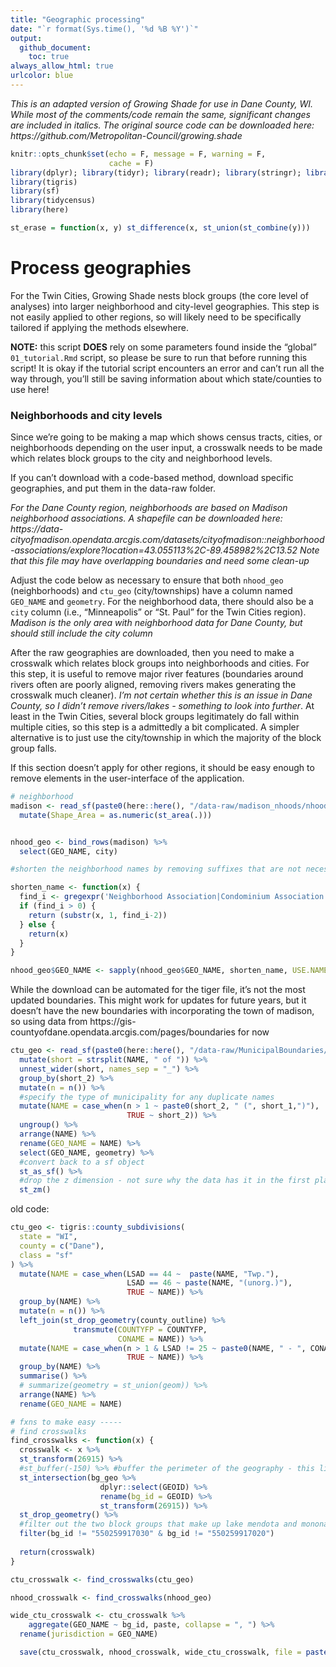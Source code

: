 ---
title: "Geographic processing"
date: "`r format(Sys.time(), '%d %B %Y')`"
output: 
  github_document:
    toc: true
always_allow_html: true
urlcolor: blue
---

*This is an adapted version of Growing Shade for use in Dane County, WI. While most of the comments/code remain the same, significant changes are included in italics. The original source code can be downloaded here: https://github.com/Metropolitan-Council/growing.shade*


```{r include=FALSE}
knitr::opts_chunk$set(echo = F, message = F, warning = F,
                      cache = F)
library(dplyr); library(tidyr); library(readr); library(stringr); library(tibble)
library(tigris)
library(sf)
library(tidycensus)
library(here)

st_erase = function(x, y) st_difference(x, st_union(st_combine(y)))

```

# Process geographies

For the Twin Cities, Growing Shade nests block groups (the core level of analyses) into larger neighborhood and city-level geographies. This step is not easily applied to other regions, so will likely need to be specifically tailored if applying the methods elsewhere. 

**NOTE:** this script **DOES** rely on some parameters found inside the "global" `01_tutorial.Rmd` script, so please be sure to run that before running this script! It is okay if the tutorial script encounters an error and can't run all the way through, you'll still be saving information about which state/counties to use here!

### Neighborhoods and city levels

Since we're going to be making a map which shows census tracts, cities, or neighborhoods depending on the user input, a crosswalk needs to be made which relates block groups to the city and neighborhood levels.

If you can't download with a code-based method, download specific geographies, and put them in the data-raw folder. 

*For the Dane County region, neighborhoods are based on Madison neighborhood associations. A shapefile can be downloaded here:*
*https://data-cityofmadison.opendata.arcgis.com/datasets/cityofmadison::neighborhood-associations/explore?location=43.055113%2C-89.458982%2C13.52*
*Note that this file may have overlapping boundaries and need some clean-up*

Adjust the code below as necessary to ensure that both `nhood_geo` (neighborhoods) and `ctu_geo` (city/townships) have a column named `GEO_NAME` and `geometry`. For the neighborhood data, there should also be a `city` column (i.e., "Minneapolis" or "St. Paul" for the Twin Cities region). *Madison is the only area with neighborhood data for Dane County, but should still include the city column*

After the raw geographies are downloaded, then you need to make a crosswalk which relates block groups into neighborhoods and cities. For this step, it is useful to remove major river features (boundaries around rivers often are poorly aligned, removing rivers makes generating the crosswalk much cleaner). *I'm not certain whether this is an issue in Dane County, so I didn't remove rivers/lakes - something to look into further*. At least in the Twin Cities, several block groups legitimately do fall within multiple cities, so this step is a admittedly a bit complicated. A simpler alternative is to just use the city/township in which the majority of the block group falls.

If this section doesn't apply for other regions, it should be easy enough to remove elements in the user-interface of the application.


```{r nhood-geo}
# neighborhood
madison <- read_sf(paste0(here::here(), "/data-raw/madison_nhoods/nhoods.shp")) %>%
  mutate(Shape_Area = as.numeric(st_area(.))) 


nhood_geo <- bind_rows(madison) %>%
  select(GEO_NAME, city)

#shorten the neighborhood names by removing suffixes that are not necessary for our purposes

shorten_name <- function(x) { 
  find_i <- gregexpr('Neighborhood Association|Condominium Association|Condominum Association|Condominium|Homeowners Association|Community Association|Home Owners Association|Homeowners Assoc|Neighborhood As|Owners Assoc|Owners Association|Association', x)[[1]][1]
  if (find_i > 0) {
    return (substr(x, 1, find_i-2))
  } else {
    return(x)
  }
}

nhood_geo$GEO_NAME <- sapply(nhood_geo$GEO_NAME, shorten_name, USE.NAMES = FALSE)
```

While the download can be automated for the tiger file, it's not the most updated boundaries. This might work for updates for future years, but it doesn't have the new boundaries with incorporating the town of madison, so using  data from https://gis-countyofdane.opendata.arcgis.com/pages/boundaries for now


```{r ctu-geo}
ctu_geo <- read_sf(paste0(here::here(), "/data-raw/MunicipalBoundaries/Municipal_Boundaries.shp")) %>% 
  mutate(short = strsplit(NAME, " of ")) %>% 
  unnest_wider(short, names_sep = "_") %>% 
  group_by(short_2) %>% 
  mutate(n = n()) %>%
  #specify the type of municipality for any duplicate names
  mutate(NAME = case_when(n > 1 ~ paste0(short_2, " (", short_1,")"),
                          TRUE ~ short_2)) %>%
  ungroup() %>% 
  arrange(NAME) %>%
  rename(GEO_NAME = NAME) %>% 
  select(GEO_NAME, geometry) %>% 
  #convert back to a sf object
  st_as_sf() %>%
  #drop the z dimension - not sure why the data has it in the first place, but it causes errors later
  st_zm()

```

old code:

```{r ctu-geo old}
ctu_geo <- tigris::county_subdivisions(
  state = "WI",
  county = c("Dane"),
  class = "sf"
) %>%
  mutate(NAME = case_when(LSAD == 44 ~  paste(NAME, "Twp."), 
                          LSAD == 46 ~ paste(NAME, "(unorg.)"),
                          TRUE ~ NAME)) %>%
  group_by(NAME) %>%
  mutate(n = n()) %>%
  left_join(st_drop_geometry(county_outline) %>%
              transmute(COUNTYFP = COUNTYFP, 
                        CONAME = NAME)) %>%
  mutate(NAME = case_when(n > 1 & LSAD != 25 ~ paste0(NAME, " - ", CONAME, " Co."), #cities dont get merged 
                          TRUE ~ NAME)) %>%
  group_by(NAME) %>%
  summarise() %>%
  # summarize(geometry = st_union(geom)) %>%
  arrange(NAME) %>%
  rename(GEO_NAME = NAME)
```

```{r ctu-nhood-crosswalk}

# fxns to make easy -----
# find crosswalks
find_crosswalks <- function(x) {
  crosswalk <- x %>%
  st_transform(26915) %>%
  #st_buffer(-150) %>% #buffer the perimeter of the geography - this line is causing issues with neighborhoods that are smaller than the buffer, not sure why the buffer is included in the first place
  st_intersection(bg_geo %>% 
                    dplyr::select(GEOID) %>%
                    rename(bg_id = GEOID) %>%
                    st_transform(26915)) %>%
  st_drop_geometry() %>% 
  #filter out the two block groups that make up lake mendota and monona
  filter(bg_id != "550259917030" & bg_id != "550259917020")
    
  return(crosswalk)
}

ctu_crosswalk <- find_crosswalks(ctu_geo)

nhood_crosswalk <- find_crosswalks(nhood_geo)

wide_ctu_crosswalk <- ctu_crosswalk %>%
    aggregate(GEO_NAME ~ bg_id, paste, collapse = ", ") %>%
  rename(jurisdiction = GEO_NAME)

  save(ctu_crosswalk, nhood_crosswalk, wide_ctu_crosswalk, file = paste0(here::here(), "/data-raw/geography_data.rda"))

```
